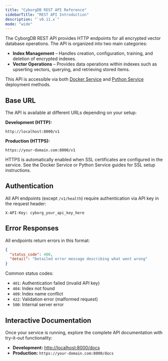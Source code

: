 ```yaml
---
title: "CyborgDB REST API Reference"
sidebarTitle: "REST API Introduction"
description: "`v0.11.x`"
mode: "wide"
---
```


The CyborgDB REST API provides HTTP endpoints for all encrypted vector database operations. The API is organized into two main categories:

- **Index Management** – Handles creation, configuration, training, and deletion of encrypted indexes.
- **Vector Operations** – Provides data operations within indexes such as upserting vectors, querying, and retrieving stored items.

This API is accessible via both [Docker Service](../../guides/quickstart/docker-service) and [Python Service](../../guides/quickstart/python-service) deployment methods.

## Base URL

The API is available at different URLs depending on your setup:

**Development (HTTP):**
```
http://localhost:8000/v1
```

**Production (HTTPS):**
```
https://your-domain.com:8000/v1
```

<Note>HTTPS is automatically enabled when SSL certificates are configured in the service. See the Docker Service or Python Service guides for SSL setup instructions.</Note>

## Authentication

All API endpoints (except `/v1/health`) require authentication via API key in the request header:

```http
X-API-Key: cyborg_your_api_key_here
```

## Error Responses

All endpoints return errors in this format:

```json
{
  "status_code": 400,
  "detail": "Detailed error message describing what went wrong"
}
```

Common status codes:
- `401`: Authentication failed (invalid API key)
- `404`: Index not found
- `409`: Index name conflict
- `422`: Validation error (malformed request)
- `500`: Internal server error

## Interactive Documentation

Once your service is running, explore the complete API documentation with try-it-out functionality:

- **Development:** [http://localhost:8000/docs](http://localhost:8000/docs)
- **Production:** `https://your-domain.com:8000/docs`